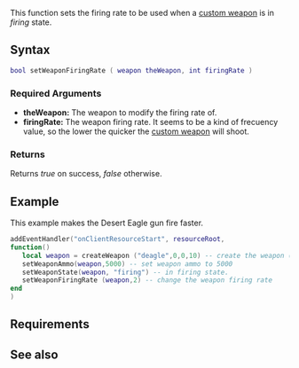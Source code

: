 
{{Client function}}
This function sets the firing rate to be used when a [[/Element/Weapon.md|custom weapon]] is in ''firing'' state.

==Syntax==
<syntaxhighlight lang="lua">bool setWeaponFiringRate ( weapon theWeapon, int firingRate )</syntaxhighlight>
{{OOP||[[/Element/Weapon.md|weapon]]:setFiringRate|firingRate|getWeaponFiringRate}}

===Required Arguments===
* '''theWeapon:''' The weapon to modify the firing rate of.
* '''firingRate:''' The weapon firing rate. It seems to be a kind of frecuency value, so the lower the quicker the [[/Element/Weapon.md|custom weapon]] will shoot.

===Returns===
Returns ''true'' on success, ''false'' otherwise.

==Example==
This example makes the Desert Eagle gun fire faster.
<syntaxhighlight lang="lua">
addEventHandler("onClientResourceStart", resourceRoot,
function()
   local weapon = createWeapon ("deagle",0,0,10) -- create the weapon (deagle)
   setWeaponAmmo(weapon,5000) -- set weapon ammo to 5000
   setWeaponState(weapon, "firing") -- in firing state.
   setWeaponFiringRate (weapon,2) -- change the weapon firing rate
end
)
</syntaxhighlight>

==Requirements==
{{Requirements|n/a|1.3.0-9.04555|}}

==See also==
{{Client weapon creation functions}}